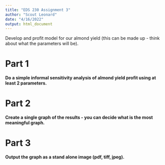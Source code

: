 ```yaml
---
title: "EDS 230 Assignment 3"
author: "Scout Leonard"
date: "4/16/2022"
output: html_document
---
```


Develop and profit model for our almond yield (this can be made up - think about what the parameters will be). 

# Part 1 

**Do a simple informal sensitivity analysis of almond yield profit using at least 2 parameters.**

# Part 2 

**Create a single graph of the results - you can decide what is the most meaningful graph.**

# Part 3

**Output the graph as a stand alone image (pdf, tiff, jpeg).**

